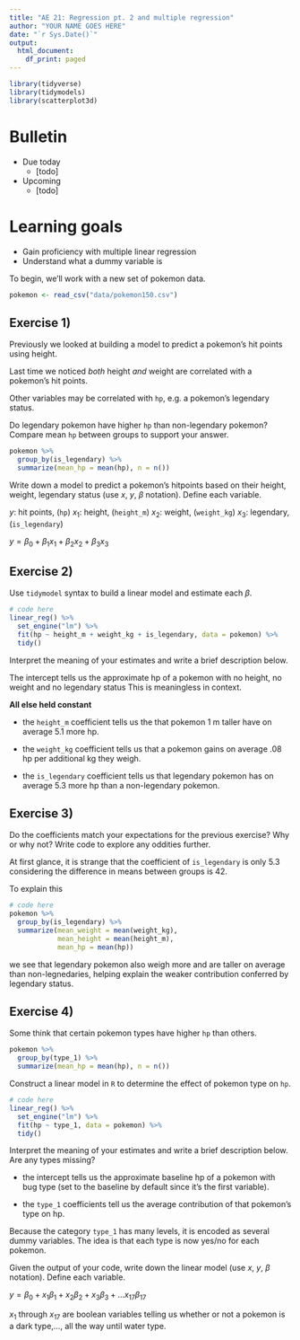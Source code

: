 ```yaml
---
title: "AE 21: Regression pt. 2 and multiple regression"
author: "YOUR NAME GOES HERE"
date: "`r Sys.Date()`"
output:
  html_document:
    df_print: paged
---
```


```r
library(tidyverse)
library(tidymodels)
library(scatterplot3d)
```

# Bulletin

- Due today
  - [todo]

- Upcoming
  - [todo]


# Learning goals

- Gain proficiency with multiple linear regression
- Understand what a dummy variable is

To begin, we'll work with a new set of pokemon data.

```r
pokemon <- read_csv("data/pokemon150.csv")
```

## Exercise 1) 

Previously we looked at building a model to predict a pokemon's hit points using height.

Last time we noticed *both* height *and* weight are correlated with a pokemon's hit points.

Other variables may be correlated with `hp`, e.g. a pokemon's legendary status. 

Do legendary pokemon have higher `hp` than non-legendary pokemon? Compare mean `hp` between groups to support your answer.

```r
pokemon %>%
  group_by(is_legendary) %>%
  summarize(mean_hp = mean(hp), n = n())
```


Write down a model to predict a pokemon's hitpoints based on their height, weight, legendary status (use $x$, $y$, $\beta$ notation). Define each variable.

$y$: hit points, (`hp`)
$x_1$: height, (`height_m`)
$x_2$: weight, (`weight_kg`)
$x_3$: legendary, (`is_legendary`)

$y = \beta_0 + \beta_1 x_1 + \beta_2 x_2 + \beta_3 x_3$

## Exercise 2) 

Use `tidymodel` syntax to build a linear model and estimate each $\beta$.

```r
# code here
linear_reg() %>%
  set_engine("lm") %>%
  fit(hp ~ height_m + weight_kg + is_legendary, data = pokemon) %>%
  tidy()
```
Interpret the meaning of your estimates and write a brief description below.

The intercept tells us the approximate hp of a pokemon with no height, no weight and no legendary status This is meaningless in context.

**All else held constant**

- the `height_m` coefficient tells us the that pokemon 1 m taller have on average 5.1 more hp.

- the `weight_kg` coefficient tells us that a pokemon gains on average .08 hp per additional kg they weigh.

- the `is_legendary` coefficient tells us that legendary pokemon has on average 5.3 more hp than a non-legendary pokemon.

## Exercise 3)

Do the coefficients match your expectations for the previous exercise? Why or why not? Write code to explore any oddities further.

At first glance, it is strange that the coefficient of `is_legendary` is only 5.3 considering the difference in means between groups is 42.

To explain this

```r
# code here
pokemon %>%
  group_by(is_legendary) %>%
  summarize(mean_weight = mean(weight_kg),
            mean_height = mean(height_m),
            mean_hp = mean(hp))
```

we see that legendary pokemon also weigh more and are taller on average than non-legnedaries, helping explain the weaker contribution conferred by legendary status.

## Exercise 4)

Some think that certain pokemon types have higher `hp` than others.

```r
pokemon %>%
  group_by(type_1) %>%
  summarize(mean_hp = mean(hp), n = n())
```
Construct a linear model in `R` to determine the effect of pokemon type on `hp`. 

```r
# code here
linear_reg() %>%
  set_engine("lm") %>%
  fit(hp ~ type_1, data = pokemon) %>%
  tidy()
```


Interpret the meaning of your estimates and write a brief description below. Are any types missing?

- the intercept tells us the approximate baseline hp of a pokemon with bug type (set to the baseline by default since it's the first variable).

- the `type_1` coefficients tell us the average contribution of that pokemon's type on hp.

Because the category `type_1` has many levels, it is encoded as several dummy variables. The idea is that each type is now yes/no for each pokemon.

Given the output of your code, write down the linear model (use $x$, $y$, $\beta$ notation). Define each variable.

$y = \beta_0 + x_1 \beta_1 + x_2 \beta_2 + x_3 \beta_3 + \ldots x_17 \beta_17$

$x_1$ through $x_17$ are boolean variables telling us whether or not a pokemon is a dark type,..., all the way until water type.
